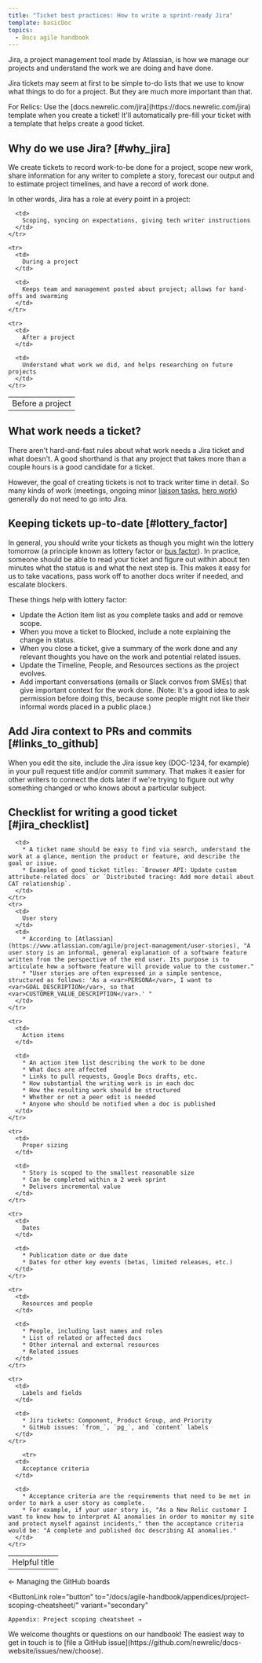 ```yaml
---
title: "Ticket best practices: How to write a sprint-ready Jira"
template: basicDoc
topics:
  - Docs agile handbook
---
```


Jira, a project management tool made by Atlassian, is how we manage our projects and understand the work we are doing and have done.

Jira tickets may seem at first to be simple to-do lists that we use to know what things to do for a project. But they are much more important than that.

<Callout variant="tip">
  For Relics: Use the [docs.newrelic.com/jira](https://docs.newrelic.com/jira) template when you create a ticket! It'll automatically pre-fill your ticket with a template that helps create a good ticket.
</Callout>

## Why do we use Jira? [#why_jira]

We create tickets to record work-to-be done for a project, scope new work, share information for any writer to complete a story, forecast our output and to estimate project timelines, and have a record of work done.

In other words, Jira has a role at every point in a project:

<table>
  <tbody>
    <tr>
      <td>
        Before a project
      </td>

      <td>
        Scoping, syncing on expectations, giving tech writer instructions
      </td>
    </tr>

    <tr>
      <td>
        During a project
      </td>

      <td>
        Keeps team and management posted about project; allows for hand-offs and swarming
      </td>
    </tr>

    <tr>
      <td>
        After a project
      </td>

      <td>
        Understand what work we did, and helps researching on future projects
      </td>
    </tr>
  </tbody>
</table>

## What work needs a ticket?

There aren't hard-and-fast rules about what work needs a Jira ticket and what doesn't. A good shorthand is that any project that takes more than a couple hours is a good candidate for a ticket.

However, the goal of creating tickets is not to track writer time in detail. So many kinds of work (meetings, ongoing minor [liaison tasks](/docs/agile-handbook/sprint-mechanics/liaisonships/), [hero work](/docs/agile-handbook/heroing/what-is-a-hero/)) generally do not need to go into Jira.

## Keeping tickets up-to-date [#lottery_factor]

In general, you should write your tickets as though you might win the lottery tomorrow (a principle known as lottery factor or [bus factor](https://en.wikipedia.org/wiki/Bus_factor)). In practice, someone should be able to read your ticket and figure out within about ten minutes what the status is and what the next step is. This makes it easy for us to take vacations, pass work off to another docs writer if needed, and escalate blockers.

These things help with lottery factor:

* Update the Action Item list as you complete tasks and add or remove scope.
* When you move a ticket to Blocked, include a note explaining the change in status.
* When you close a ticket, give a summary of the work done and any relevant thoughts you have on the work and potential related issues.
* Update the Timeline, People, and Resources sections as the project evolves.
* Add important conversations (emails or Slack convos from SMEs) that give important context for the work done. (Note: It's a good idea to ask permission before doing this, because some people might not like their informal words placed in a public place.)

## Add Jira context to PRs and commits [#links_to_github]

When you edit the site, include the Jira issue key (DOC-1234, for example) in your pull request title and/or commit summary. That makes it easier for other writers to connect the dots later if we're trying to figure out why something changed or who knows about a particular subject.

## Checklist for writing a good ticket [#jira_checklist]

<table>
  <tbody>
    <tr>
      <td>
        Helpful title
      </td>

      <td>
        * A ticket name should be easy to find via search, understand the work at a glance, mention the product or feature, and describe the goal or issue.
        * Examples of good ticket titles: `Browser API: Update custom attribute-related docs` or `Distributed tracing: Add more detail about CAT relationship`.
      </td>
    </tr>
    <tr>
      <td>
        User story
      </td>
      <td>
        * According to [Atlassian](https://www.atlassian.com/agile/project-management/user-stories), "A user story is an informal, general explanation of a software feature written from the perspective of the end user. Its purpose is to articulate how a software feature will provide value to the customer."
        * "User stories are often expressed in a simple sentence, structured as follows: 'As a <var>PERSONA</var>, I want to <var>GOAL_DESCRIPTION</var>, so that <var>CUSTOMER_VALUE_DESCRIPTION</var>.' "
      </td>
    </tr>

    <tr>
      <td>
        Action items
      </td>

      <td>
        * An action item list describing the work to be done
        * What docs are affected
        * Links to pull requests, Google Docs drafts, etc.
        * How substantial the writing work is in each doc
        * How the resulting work should be structured
        * Whether or not a peer edit is needed
        * Anyone who should be notified when a doc is published
      </td>
    </tr>

    <tr>
      <td>
        Proper sizing
      </td>

      <td>
        * Story is scoped to the smallest reasonable size
        * Can be completed within a 2 week sprint
        * Delivers incremental value
      </td>
    </tr>

    <tr>
      <td>
        Dates
      </td>

      <td>
        * Publication date or due date
        * Dates for other key events (betas, limited releases, etc.)
      </td>
    </tr>

    <tr>
      <td>
        Resources and people
      </td>

      <td>
        * People, including last names and roles
        * List of related or affected docs
        * Other internal and external resources
        * Related issues
      </td>
    </tr>

    <tr>
      <td>
        Labels and fields
      </td>

      <td>
        * Jira tickets: Component, Product Group, and Priority
        * GitHub issues: `from_`, `pg_`, and `content` labels
      </td>
    </tr>

        <tr>
      <td>
        Acceptance criteria
      </td>

      <td>
        * Acceptance criteria are the requirements that need to be met in order to mark a user story as complete. 
        * For example, if your user story is, "As a New Relic customer I want to know how to interpret AI anomalies in order to monitor my site and protect myself against incidents," then the acceptance criteria would be: "A complete and published doc describing AI anomalies."
      </td>
    </tr>
  </tbody>
</table>    

<ButtonGroup>
  <ButtonLink
    role="button"
    to="/docs/agile-handbook/heroing/managing-the-github-boards/"
    variant="secondary"
  >
    ← Managing the GitHub boards
  </ButtonLink>

  <ButtonLink
    role="button"
    to="/docs/agile-handbook/appendices/project-scoping-cheatsheet/"
    variant="secondary"
  >
    Appendix: Project scoping cheatsheet →
  </ButtonLink>
</ButtonGroup>

<Callout variant="tip">
  We welcome thoughts or questions on our handbook! The easiest way to get in touch is to [file a GitHub issue](https://github.com/newrelic/docs-website/issues/new/choose).
</Callout>
